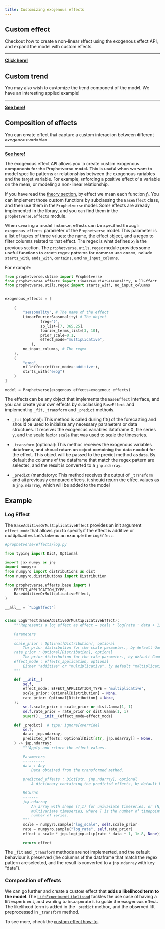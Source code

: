 ```yaml
---
title: Customizing exogenous effects
---
```


::::: {.grid}

:::: {.g-col-4}

::: {.callout-note appearance="simple" collapse="true"}
## Custom effect

Checkout how to create a non-linear effect using the exogenous effect API, and expand the model with custom effects.

---
  
[**Click here!**](/howto/custom_effects.qmd)

:::
    
::::

:::: {.g-col-4}

::: {.callout-tip appearance="simple" collapse="true"}

## Custom trend


You may also wish to customize the trend component of the model. We have an interesting applied example!

---

[**See here!**](/howto/custom_trend.qmd)

:::

::::

:::: {.g-col-4}

::: {.callout-tip appearance="simple" collapse="true"}

## Composition of effects


You can create effect that capture a custom interaction between different exogenous variables.

---

[**See here!**](/howto/composite_effects.qmd)

:::

::::

:::::

The exogenous effect API allows you to create custom exogenous components for the Prophetverse model. This is useful when we want to model specific patterns or relationships between the exogenous variables and the target variable. For example, enforcing a positive effect of a variable on the mean, or modeling a non-linear relationship.

If you have read the [theory section](https://prophetverse.com/the-theory/), by effect we mean each function $f_i$. You can implement those custom
functions by subclassing the `BaseEffect` class, and then use them in the `Prophetverse` model. Some effects are already implemented in the library, and you can find them in the `prophetverse.effects` module.

When creating a model instance, effects can be specified through `exogenous_effects` parameter of the `Prophetverse` model. This parameter is a list of tuples of three values: the name, the effect object, and a regex to filter
columns related to that effect. The regex is what defines $x_i$ in the previous section. The `prophetverse.utils.regex` module provides some useful functions to create regex patterns for common use cases, include `starts_with`, `ends_with`, `contains`, and `no_input_columns`.

For example:

```python
from prophetverse.sktime import Prophetverse
from prophetverse.effects import LinearFourierSeasonality, HillEffect
from prophetverse.utils.regex import starts_with, no_input_columns


exogenous_effects = [
    
    (
        "seasonality", # The name of the effect
        LinearFourierSeasonality( # The object
                freq="D",
                sp_list=[7, 365.25],
                fourier_terms_list=[3, 10],
                prior_scale=0.1,
                effect_mode="multiplicative",
            ),
        no_input_columns, # The regex 
    ),
    (
        "exog", 
        HillEffect(effect_mode="additive"),
        starts_with("exog")
    )
]

model = Prophetverse(exogenous_effects=exogenous_effects)

```

The effects can be any object that implements the `BaseEffect` interface, and you can
create your own effects by subclassing `BaseEffect` and implementing `_fit`, `_transform` and
`_predict` methods.

* `_fit` (optional): This method is called during fit() of the forecasting  and should be used to initialize any necessary parameters or data structures.
It receives the exogenous variables dataframe X, the series `y`, and the scale factor `scale` that was used to scale the timeseries.

* `_transform` (optional): This method receives the exogenous variables dataframe, and should return an object containing the data needed for the effect. This object will be passed to the predict method as `data`. By default the columns of the dataframe that match the regex pattern are selected, and the result is converted to a `jnp.ndarray`.

* `_predict` (mandatory): This method receives the output of `_transform` and all previously computed effects. It should return the effect values as a `jnp.ndarray`, which will be added to the model.

## Example

### Log Effect

The `BaseAdditiveOrMultiplicativeEffect` provides an init argument `effect_mode` that allows you to specify if the effect is additive or multiplicative. Let's take as an example the `LogEffect`:


```python
#prophetverse/effects/log.py

from typing import Dict, Optional

import jax.numpy as jnp
import numpyro
from numpyro import distributions as dist
from numpyro.distributions import Distribution

from prophetverse.effects.base import (
    EFFECT_APPLICATION_TYPE,
    BaseAdditiveOrMultiplicativeEffect,
)

__all__ = ["LogEffect"]


class LogEffect(BaseAdditiveOrMultiplicativeEffect):
    """Represents a log effect as effect = scale * log(rate * data + 1).

    Parameters
    ----------
    scale_prior : Optional[Distribution], optional
        The prior distribution for the scale parameter., by default Gamma
    rate_prior : Optional[Distribution], optional
        The prior distribution for the rate parameter., by default Gamma
    effect_mode : effects_application, optional
        Either "additive" or "multiplicative", by default "multiplicative"
    """

    def __init__(
        self,
        effect_mode: EFFECT_APPLICATION_TYPE = "multiplicative",
        scale_prior: Optional[Distribution] = None,
        rate_prior: Optional[Distribution] = None,
    ):
        self.scale_prior = scale_prior or dist.Gamma(1, 1)
        self.rate_prior = rate_prior or dist.Gamma(1, 1)
        super().__init__(effect_mode=effect_mode)

    def _predict(  # type: ignore[override]
        self,
        data: jnp.ndarray,
        predicted_effects: Optional[Dict[str, jnp.ndarray]] = None,
    ) -> jnp.ndarray:
        """Apply and return the effect values.

        Parameters
        ----------
        data : Any
            Data obtained from the transformed method.

        predicted_effects : Dict[str, jnp.ndarray], optional
            A dictionary containing the predicted effects, by default None.

        Returns
        -------
        jnp.ndarray
            An array with shape (T,1) for univariate timeseries, or (N, T, 1) for
            multivariate timeseries, where T is the number of timepoints and N is the
            number of series.
        """
        scale = numpyro.sample("log_scale", self.scale_prior)
        rate = numpyro.sample("log_rate", self.rate_prior)
        effect = scale * jnp.log(jnp.clip(rate * data + 1, 1e-8, None))

        return effect

```


The `_fit` and `_transform` methods are not implemented, and the default behaviour is
preserved (the columns of the dataframe that match the regex pattern are selected, and the result is converted to a `jnp.ndarray` with key "data"). 


### Composition of effects

We can go further and create a custom effect that __adds a likelihood term to the model__.
The [`LiftExperimentLikelihood`](/reference/LiftExperimentLikelihood.qmd) tackles the use case of having a lift experiment, and
wanting to incorporate it to guide the exogenous effect. The likelihood term is added
in the `_predict` method, and the observed lift preprocessed in `_transform` method.


::: {.callout-tip}

To see more, check the [custom effect how-to](howto/composite_effects.qmd).

:::
